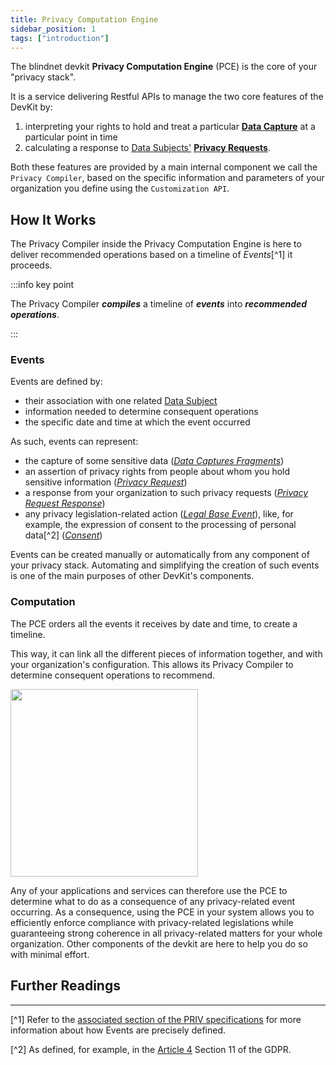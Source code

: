 ```yaml
---
title: Privacy Computation Engine
sidebar_position: 1
tags: ["introduction"]
---
```


The blindnet devkit **Privacy Computation Engine** (PCE) is the core of your "privacy stack".

It is a service delivering Restful APIs to manage the two core features of the DevKit by:

1. interpreting your rights to hold and treat a particular **[Data Capture](/docs/references/lexicon#data-capture)** at a particular point in time
2. calculating a response to [Data Subjects'](/docs/references/lexicon#data-subject) **[Privacy Requests](/docs/references/lexicon#privacy-request)**.

Both these features are provided by a main internal component we call the `Privacy Compiler`, based on the specific information and parameters of your organization you define using the `Customization API`.

## How It Works

The Privacy Compiler inside the Privacy Computation Engine is here to deliver recommended operations based on a timeline of _Events_[^1] it proceeds.

:::info key point

The Privacy Compiler ***compiles*** a timeline of ***events*** into ***recommended operations***.

:::

<!-- TODO: "translate" https://github.com/blindnet-io/blindnet.dev/pull/43#discussion_r969901897

Possible operations recommended by the Privacy Compiler include (but aren't limited to):

- creating an archive when a user asks to access their data
- deleting or moving data when a user asks to delete it
- responses to Demands by compiling data subject's event timeline
- creating data archive for ACCESS and deleting data for DELETE requests and
- in case of timeline change, deleting data having data categories outside the timeline's privacy scope

-->

### Events

Events are defined by:

- their association with one related [Data Subject](/docs/references/lexicon#data-subject)
- information needed to determine consequent operations
- the specific date and time at which the event occurred

As such, events can represent:

- the capture of some sensitive data ([_Data Captures Fragments_](https://github.com/blindnet-io/product-management/blob/main/refs/schemas/priv/RFC-PRIV.md#data-capture-fragments))
- an assertion of privacy rights from people about whom you hold sensitive information ([_Privacy Request_](https://github.com/blindnet-io/product-management/blob/main/refs/schemas/priv/RFC-PRIV.md#privacy-request))
- a response from your organization to such privacy requests ([_Privacy Request Response_](https://github.com/blindnet-io/product-management/blob/main/refs/schemas/priv/RFC-PRIV.md#privacy-request-response))
- any privacy legislation-related action ([_Legal Base Event_](https://github.com/blindnet-io/product-management/blob/main/refs/schemas/priv/RFC-PRIV.md#legal-base-event)), like, for example, the expression of consent to the processing of personal data[^2] ([_Consent_](https://github.com/blindnet-io/product-management/blob/main/refs/schemas/priv/RFC-PRIV.md#consent))

Events can be created manually or automatically from any component of your privacy stack. Automating and simplifying the creation of such events is one of the main purposes of other DevKit's components.

### Computation

The PCE orders all the events it receives by date and time, to create a timeline.

This way, it can link all the different pieces of information together, and with your organization's configuration.
This allows its Privacy Compiler to determine consequent operations to recommend.

<img height="300" src="/img/how_it_works/PCEexplained.gif" />

Any of your applications and services can therefore use the PCE to determine what to do as a consequence of any privacy-related event occurring.
As a consequence, using the PCE in your system allows you to efficiently enforce compliance with privacy-related legislations while guaranteeing strong coherence in all privacy-related matters for your whole organization.
Other components of the devkit are here to help you do so with minimal effort.

## Further Readings

<DocCardList items={useCurrentSidebarCategory().items}/>

<hr />

[^1] Refer to the [associated section of the PRIV specifications](https://github.com/blindnet-io/product-management/blob/main/refs/schemas/priv/RFC-PRIV.md#events) for more information about how Events are precisely defined.

[^2] As defined, for example, in the [Article 4](https://gdpr-info.eu/art-4-gdpr/) Section 11 of the GDPR.
